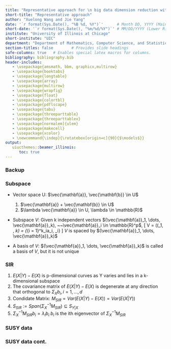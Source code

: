 ```yaml
---
title: "Representative approach for \n big data dimension reduction with binary responses"
short-title: "Representative approach"
author: "Xuelong Wang and Jie Yang"
date: '`r format(Sys.Date(), "%B %d, %Y")`'      # Month DD, YYYY (Main Slide)
short-date: '`r format(Sys.Date(), "%m/%d/%Y")`' # MM/DD/YYYY (Lower Right)
institute: "University of Illinois at Chicago"
short-institute: "UIC"
department: "Department of Mathematics, Computer Science, and Statistics"  
section-titles: false        # Provides slide headings
safe-columns: true   # Enables special latex macros for columns.
bibliography: bibliography.bib
header-includes:
   - \usepackage{amsmath, bbm, graphicx,multirow}
   - \usepackage{booktabs}
   - \usepackage{longtable}
   - \usepackage{array}
   - \usepackage{multirow}
   - \usepackage{wrapfig}
   - \usepackage{float}
   - \usepackage{colortbl}
   - \usepackage{pdflscape}
   - \usepackage{tabu}
   - \usepackage{threeparttable}
   - \usepackage{threeparttablex}
   - \usepackage[normalem]{ulem}
   - \usepackage{makecell}
   - \usepackage{xcolor}
   - \newcommand{\indep}{\rotatebox[origin=c]{90}{$\models$}}
output: 
   uiucthemes::beamer_illinois: 
      toc: true
---
```


### Backup

\begin{examples}

1. Linear regression: $Y = a + b_1^TX + b_2^TX + \epsilon$

2. NonLinear regression: $Y = a + \exp(b_1^TX) + \sin(b_2^TX) + \epsilon$

3. More general: $Y = f(b_1^TX, b_2^TX, \epsilon)$
\end{examples}

### Subspace

- Vector space U: $\vec{\mathbf{a}}, \vec{\mathbf{b}} \in U$ 
    1. $\vec{\mathbf{a}} + \vec{\mathbf{b}} \in U$   
    2. $\lambda \vec{\mathbf{a}} \in U, \lambda \in \mathbb{R}$  
    
- Subspace $V$: Given k independent vectors $(\vec{\mathbf{a}}_1, \dots, \vec{\mathbf{a}}_k), ~~\vec{\mathbf{a}}_i \in \mathbb{R}^p$, 
\[
V = \mathcal{L}((\vec{\mathbf{a}}_1, \dots, \vec{\mathbf{a}}_k) = \{\sum_{i = 1}^k\lambda_ia_i, \lambda_i\in \mathbb{R}\}
\]
$V$ is spaced by $(\vec{\mathbf{a}}_1, \dots, \vec{\mathbf{a}}_k)$

- A basis of $V$: $(\vec{\mathbf{a}}_1, \dots, \vec{\mathbf{a}}_k)$ is called a basis of $V$, but it is not unique

### SIR
1. $E(X|Y) - E(X)$ is p-dimensional curves as Y varies and lies in a k-dimensional subspace
1. The covariance matrix of $E(X|Y) - E(X)$ is degenerate at any direction that orthogonal to $\Sigma_{X}b_i,i = 1, \dots, d$
1. Condidate Matrix:  $M_{SIR} = Var(E(X|Y) - E(X)) = Var(E(X|Y))$
1. $S_{SIR} := Span(\Sigma_{X}^{-1}M_{SIR}) \subseteq S_{Y|X}$
1. $\Sigma_{X}^{-1}M_{SIR}b_i = \lambda_i b_i$ $b_i$ is the ith eigenvector of $\Sigma_{X}^{-1}M_{SIR}$ 


### SUSY data 

### SUSY data cont.

